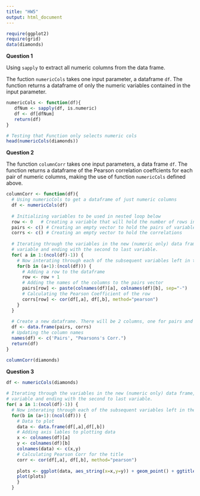 ```yaml
---
title: "HW5"
output: html_document
---
```


```r
require(ggplot2)
require(grid)
data(diamonds)

```

**Question 1**

Using `sapply` to extract all numeric columns from the data frame.

The fuction `numericCols` takes one input parameter, a dataframe `df`. The function returns a dataframe of only the numeric variables contained in the input parameter.
```r
numericCols <- function(df){
   dfNum <- sapply(df, is.numeric)
   df <- df[dfNum]
   return(df)
}

# Testing that Function only selects numeric cols
head(numericCols(diamonds))
```

**Question 2**

The function `columnCorr` takes one input parameters, a data frame `df`. The function returns a dataframe of the Pearson correlation coeffcients for each pair of numeric columns, making the use of function `numericCols` defined above. 
```r
columnCorr <- function(df){
  # Using numericCols to get a dataframe of just numeric columns
  df <- numericCols(df)
  
  # Initializing variables to be used in nested loop below
  row <- 0   # Creating a variable that will hold the number of rows in the output dataframe
  pairs <- c() # Creating an empty vector to hold the pairs of variables
  corrs <- c() # Creating an empty vector to hold the correlations
  
  # Iterating through the variables in the new (numeric only) data frame, starting with the first
  # variable and ending with the second to last variable.
  for( a in 1:(ncol(df)-1)) {
    # Now interating through each of the subsequent variables left in the dataframe.
    for(b in (a+1):(ncol(df))) {
      # Adding a row to the dataframe
      row <- row + 1
      # Adding the names of the columns to the pairs vector
      pairs[row] <- paste(colnames(df)[a], colnames(df)[b], sep="-")
      # Calculating the Pearson Coefficient of the row
      corrs[row] <- cor(df[,a], df[,b], method="pearson")
    }
  }
  
  # Create a new dataframe. There will be 2 columns, one for pairs and one for corrs.
  df <- data.frame(pairs, corrs)
  # Updating the column names
  names(df) <- c('Pairs', "Pearsons's Corr.")
  return(df) 
}

columnCorr(diamonds)
```

**Question 3**

```r

df <- numericCols(diamonds)
  
# Iterating through the variables in the new (numeric only) data frame, starting with the first
# variable and ending with the second to last variable.
for( a in 1:(ncol(df)-1)) {
  # Now interating through each of the subsequent variables left in the dataframe.
  for(b in (a+1):(ncol(df))) {
    # Data to plot
    data <- data.frame(df[,a],df[,b])
    # Adding axis lables to plotting data
    x <- colnames(df)[a]
    y <- colnames(df)[b]
    colnames(data) <- c(x,y)
    # Calculating Pearson Corr for the title
    corr <- cor(df[,a], df[,b], method="pearson")
    
    plots <- ggplot(data, aes_string(x=x,y=y)) + geom_point() + ggtitle(paste("Pearson Correlation for ",x,"and",y,":",corr))
    plot(plots)
    }
  }
  

```
